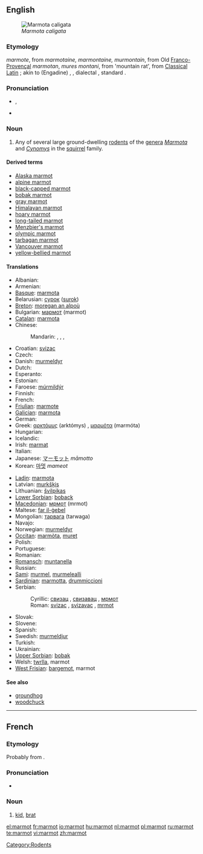 {{wikipedia}}
==English==
[[Image:Hoary marmot.jpg|thumb|''Marmota caligata'']]

===Etymology===
{{etyl|frm}} ''marmote'', from {{etyl|fro}} ''marmotaine, marmontaine, murmontain'', from Old [[Franco-Provençal]] ''marmotan'', {{etyl|VL.}} ''mures montani'', from {{etyl|la}} {{term|mus monti}} 'mountain rat', from [[Classical Latin]] {{term|mus alpini}}; akin to {{etyl|roh|-}} (Engadine) {{term|murmont}}, {{etyl|goh|-}} {{term|muremunto}}, {{etyl|de|-}} dialectal {{term|Murmentel}}, standard {{term|Murmeltier}}.

===Pronunciation===
* {{IPA|/ˈmɑrmət/}}, {{SAMPA|/mArm@t/}}

* {{hyphenation|mar|mot}}

===Noun===
{{en-noun}}

# Any of several large ground-dwelling [[rodent]]s of the [[genera]] ''[[Marmota]]'' and ''[[Cynomys]]'' in the [[squirrel]] family.

====Derived terms====
* [[Alaska marmot]]
* [[alpine marmot]]
* [[black-capped marmot]]
* [[bobak marmot]]
* [[gray marmot]]
* [[Himalayan marmot]]
* [[hoary marmot]]
* [[long-tailed marmot]]
* [[Menzbier's marmot]]
* [[olympic marmot]]
* [[tarbagan marmot]]
* [[Vancouver marmot]]
* [[yellow-bellied marmot]]

====Translations====
{{trans-top|rodent of the genera Marmota}}
* Albanian: {{t-|sq|marmota|xs=Albanian}}
* Armenian: {{t-|hy|արջամուկ|tr=arǰamuk}}
* [[Basque]]: [[marmota]]
* Belarusian: [[сурок]] ([[surok]])
* [[Breton]]: [[moregan an alpoù]]
* Bulgarian: [[мармот]] (marmot)
* [[Catalan]]: [[marmota]]
* Chinese:
*: Mandarin: {{t-|cmn|旱獺|sc=Hani}}, {{t-|cmn|旱獭|tr=hàntǎ|sc=Hani}}, {{t|cmn|土撥鼠|sc=Hani}}, {{t|cmn|土拨鼠|tr=tǔbōshǔ|sc=Hani}}
* Croatian: [[svizac]]
* Czech: {{t-|cs|svišť|m}}
* Danish: [[murmeldyr]]
* Dutch: {{t+|nl|marmot}}
* Esperanto: {{t-|eo|marmoto|xs=Esperanto}}
* Estonian: {{t|et|ümiseja}}
* Faroese: [[múrmildýr]]
* Finnish: {{t-|fi|murmeli}}
* French: {{t+|fr|marmotte|f}}
* [[Friulian]]: [[marmote]]
* [[Galician]]: [[marmota]]
* German: {{t+|de|Murmeltier|n}}
* Greek: [[αρκτόμυς]] (arktómys) {{m}}, [[μαρμότα]] (marmóta) {{f}}
* Hungarian: {{t+|hu|mormota}}
* Icelandic: {{t+|is|múrmeldýr}}
* Irish: [[marmat]]
* Italian: {{t+|it|marmotta}}
* Japanese: [[マーモット]] ''māmotto''
* Korean: [[마멋]] ''mameot''
{{trans-mid}}
* [[Ladin]]: [[marmota]]
* Latvian: [[murkšķis]]
* Lithuanian: [[švilpikas]]
* [[Lower Sorbian]]: [[boback]]
* [[Macedonian]]: [[мрмот]] (mrmot)
* Maltese: [[far il-ġebel]]
* Mongolian: [[тарвага]] (tarwaga)
* Navajo: {{tø|nv|dilchaʼ}}
* Norwegian: [[murmeldyr]]
* [[Occitan]]: [[marmòta]], [[muret]]
* Polish: {{t+|pl|świstak}}
* Portuguese: {{t+|pt|marmota}}
* Romanian: {{t-|ro|marmota}}
* [[Romansch]]: [[muntanella]]
* Russian: {{t+|ru|сурок|m|tr=surók}}
* [[Sami]]: [[murmel]], [[murmelealli]]
* [[Sardinian]]: [[marmotta]], [[drummiccioni]]
* Serbian:
*: Cyrillic: [[свизац]] {{m}}, [[свизавац]] {{m}}, [[мрмот]] {{m}}
*: Roman: [[svizac]] {{m}}, [[svizavac]] {{m}},  [[mrmot]] {{m}}
* Slovak: {{t-|sk|svišť}}
* Slovene: {{t+|sl|svizec|m}}
* Spanish: {{t-|es|marmota|f}}
* Swedish: [[murmeldjur]]
* Turkish: {{t+|tr|dağ sıçanı}}
* Ukrainian: {{t+|uk|бабак|tr=babak|xs=Ukrainian}}
* [[Upper Sorbian]]: [[bobak]]
* Welsh: [[twrlla]], marmot
* [[West Frisian]]: [[bargemot]], marmot
{{trans-bottom}}

{{commons|Marmota}}

====See also====
* [[groundhog]]
* [[woodchuck]]

[[Category:Rodents]]

----

==French==

===Etymology===
Probably from {{term|marmotter}}.

===Pronunciation===
* {{IPA|/maʁmo/|lang=fr}}

===Noun===
{{fr-noun|m}}

# {{colloquial|lang=fr}} [[kid]], [[brat]]

[[el:marmot]]
[[fr:marmot]]
[[io:marmot]]
[[hu:marmot]]
[[nl:marmot]]
[[pl:marmot]]
[[ru:marmot]]
[[te:marmot]]
[[vi:marmot]]
[[zh:marmot]]